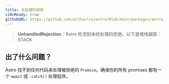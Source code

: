 ```yaml
---
title: 未处理的拒绝
i18nReady: true
githubURL: https://github.com/withastro/astro/blob/main/packages/astro/src/core/errors/errors-data.ts
---
```

> **UnhandledRejection**：Astro 检测到未经处理的拒绝。以下是堆栈跟踪：<br/>STACK

## 出了什么问题？
Astro 找不到任何代码来处理被拒绝的 `Promise`。确保你的所有 promises 都有一个 `await` 或 `.catch()` 处理程序。
